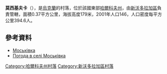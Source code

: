 {{coord|49|37|31|N|35|53|2|E|scale:100000_region:UA|display=title}}

'''莫西基夫卡'''（{{lang-uk|Моськівка}}），是[[烏克蘭|烏克蘭]]的村落，位於該國東部[[哈爾科夫州|哈爾科夫州]]，由[[新沃多拉加區|新沃多拉加區]]負責管轄，面積0.37平方公里，海拔高度179米，2001年人口146，人口密度每平方公里394.6人。

==參考資料==
* [http://w1.c1.rada.gov.ua/pls/z7502/A005?rdat1=09.01.2009&rf7571=33796 Моськівка]{{dead link|date=2018年4月 |bot=InternetArchiveBot |fix-attempted=yes }}
* [http://weather.in.ua/ua/har'kovskaja/16364 Погода в селі Моськівка]

{{DEFAULTSORT:Моськівка}}
[[Category:哈爾科夫州村落|Category:哈爾科夫州村落]]
[[Category:新沃多拉加區村落|Category:新沃多拉加區村落]]


{{Kharkiv-geo-stub}}